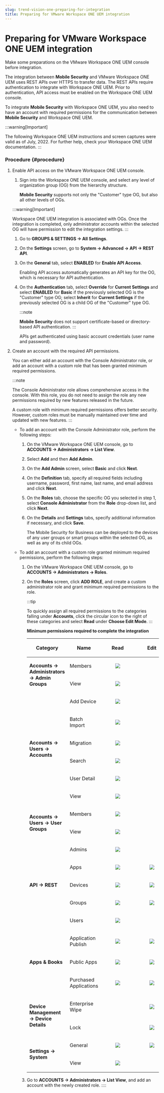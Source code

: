 ```yaml
---
slug: trend-vision-one-preparing-for-integration
title: Preparing for VMware Workspace ONE UEM integration
---
```

# Preparing for VMware Workspace ONE UEM integration

Make some preparations on the VMware Workspace ONE UEM console before integration.

The integration between **Mobile Security** and VMware Workspace ONE UEM uses REST APIs over HTTPS to transfer data. The REST APIs require authentication to integrate with Workspace ONE UEM. Prior to authentication, API access must be enabled on the Workspace ONE UEM console.

To integrate **Mobile Security** with Workspace ONE UEM, you also need to have an account with required permissions for the communication between **Mobile Security** and Workspace ONE UEM.

:::warning[Important]

The following Workspace ONE UEM instructions and screen captures were valid as of July, 2022. For further help, check your Workspace ONE UEM documentation.
:::

### Procedure {#procedure}

1.  Enable API access on the VMware Workspace ONE UEM console.

    1.  Sign into the Workspace ONE UEM console, and select any level of organization group (OG) from the hierarchy structure.

        **Mobile Security** supports not only the "Customer" type OG, but also all other levels of OGs.

    :::warning[Important]

    Workspace ONE UEM integration is associated with OGs. Once the integration is completed, only administrator accounts within the selected OG will have permission to edit the integration settings.
    :::

    1.  Go to **GROUPS & SETTINGS → All Settings**.

    2.  On the **Settings** screen, go to **System → Advanced → API → REST API**.

    3.  On the **General** tab, select **ENABLED** for **Enable API Access**.

        Enabling API access automatically generates an API key for the OG, which is necessary for API authentication.

    4.  On the **Authentication** tab, select **Override** for **Current Settings** and select **ENABLED** for **Basic** if the previously selected OG is the "Customer" type OG; select **Inherit** for **Current Settings** if the previously selected OG is a child OG of the "Customer" type OG.

        :::note

        **Mobile Security** does not support certificate-based or directory-based API authentication.
        :::

        APIs get authenticated using basic account credentials (user name and password).

2.  Create an account with the required API permissions.

    You can either add an account with the Console Administrator role, or add an account with a custom role that has been granted minimum required permissions.

    :::note

    The Console Administrator role allows comprehensive access in the console. With this role, you do not need to assign the role any new permissions required by new features released in the future.

    A custom role with minimum required permissions offers better security. However, custom roles must be manually maintained over time and updated with new features.
    :::

    - To add an account with the Console Administrator role, perform the following steps:

      1.  On the VMware Workspace ONE UEM console, go to **ACCOUNTS → Administrators → List View**.

      2.  Select **Add** and then **Add Admin**.

      3.  On the **Add Admin** screen, select **Basic** and click **Next**.

      4.  On the **Definition** tab, specify all required fields including username, password, first name, last name, and email address and click **Next**.

      5.  On the **Roles** tab, choose the specific OG you selected in step 1, select **Console Administrator** from the **Role** drop-down list, and click **Next**.

      6.  On the **Details** and **Settings** tabs, specify additional information if necessary, and click **Save**.

          The Mobile Security for Business can be deployed to the devices of any user groups or smart groups within the selected OG, as well as any of its child OGs.

    - To add an account with a custom role granted minimum required permissions, perform the following steps:

      1.  On the VMware Workspace ONE UEM console, go to **ACCOUNTS → Administrators → Roles**.

      2.  On the **Roles** screen, click **ADD ROLE**, and create a custom administrator role and grant minimum required permissions to the role.

          :::tip

          To quickly assign all required permissions to the categories falling under **Accounts**, click the circular icon to the right of these categories and select **Read** under **Choose Edit Mode**.
          :::

          **Minimum permissions required to complete the integration**

          <table>
          <colgroup>
          <col style="width: 40%" />
          <col style="width: 20%" />
          <col style="width: 20%" />
          <col style="width: 20%" />
          </colgroup>
          <thead>
          <tr>
          <th><p>Category</p></th>
          <th><p>Name</p></th>
          <th>Read</th>
          <th>Edit</th>
          </tr>
          </thead>
          <tbody>
          <tr>
          <td rowspan="2"><strong>Accounts → Administrators → Admin Groups</strong></td>
          <td><p>Members</p></td>
          <td><figure>
          <img src="./images/circle_bk_min=GUID-39D946EA-9831-4579-B34C-8015F7A8ACDF=2=en-us=Low.webp" />
          </figure></td>
          <td> </td>
          </tr>
          <tr>
          <td><p>View</p></td>
          <td><figure>
          <img src="./images/circle_bk_min=GUID-39D946EA-9831-4579-B34C-8015F7A8ACDF=2=en-us=Low.webp" />
          </figure></td>
          <td> </td>
          </tr>
          <tr>
          <td rowspan="6"><p><strong>Accounts → Users → Accounts</strong></p></td>
          <td><p>Add Device</p></td>
          <td><figure>
          <img src="./images/circle_bk_min=GUID-39D946EA-9831-4579-B34C-8015F7A8ACDF=2=en-us=Low.webp" />
          </figure></td>
          <td> </td>
          </tr>
          <tr>
          <td><p>Batch Import</p></td>
          <td><figure>
          <img src="./images/circle_bk_min=GUID-39D946EA-9831-4579-B34C-8015F7A8ACDF=2=en-us=Low.webp" />
          </figure></td>
          <td> </td>
          </tr>
          <tr>
          <td><p>Migration</p></td>
          <td><figure>
          <img src="./images/circle_bk_min=GUID-39D946EA-9831-4579-B34C-8015F7A8ACDF=2=en-us=Low.webp" />
          </figure></td>
          <td> </td>
          </tr>
          <tr>
          <td><p>Search</p></td>
          <td><figure>
          <img src="./images/circle_bk_min=GUID-39D946EA-9831-4579-B34C-8015F7A8ACDF=2=en-us=Low.webp" />
          </figure></td>
          <td> </td>
          </tr>
          <tr>
          <td><p>User Detail</p></td>
          <td><figure>
          <img src="./images/circle_bk_min=GUID-39D946EA-9831-4579-B34C-8015F7A8ACDF=2=en-us=Low.webp" />
          </figure></td>
          <td> </td>
          </tr>
          <tr>
          <td><p>View</p></td>
          <td><figure>
          <img src="./images/circle_bk_min=GUID-39D946EA-9831-4579-B34C-8015F7A8ACDF=2=en-us=Low.webp" />
          </figure></td>
          <td> </td>
          </tr>
          <tr>
          <td rowspan="2"><p><strong>Accounts → Users → User Groups</strong></p></td>
          <td><p>Members</p></td>
          <td><figure>
          <img src="./images/circle_bk_min=GUID-39D946EA-9831-4579-B34C-8015F7A8ACDF=2=en-us=Low.webp" />
          </figure></td>
          <td> </td>
          </tr>
          <tr>
          <td><p>View</p></td>
          <td><figure>
          <img src="./images/circle_bk_min=GUID-39D946EA-9831-4579-B34C-8015F7A8ACDF=2=en-us=Low.webp" />
          </figure></td>
          <td> </td>
          </tr>
          <tr>
          <td rowspan="5"><p><strong>API → REST</strong></p></td>
          <td><p>Admins</p></td>
          <td><figure>
          <img src="./images/circle_bk_min=GUID-39D946EA-9831-4579-B34C-8015F7A8ACDF=2=en-us=Low.webp" />
          </figure></td>
          <td> </td>
          </tr>
          <tr>
          <td><p>Apps</p></td>
          <td><figure>
          <img src="./images/circle_bk_min=GUID-39D946EA-9831-4579-B34C-8015F7A8ACDF=2=en-us=Low.webp" />
          </figure></td>
          <td><figure>
          <img src="./images/circle_bk_min=GUID-39D946EA-9831-4579-B34C-8015F7A8ACDF=2=en-us=Low.webp" />
          </figure></td>
          </tr>
          <tr>
          <td><p>Devices</p></td>
          <td><figure>
          <img src="./images/circle_bk_min=GUID-39D946EA-9831-4579-B34C-8015F7A8ACDF=2=en-us=Low.webp" />
          </figure></td>
          <td><figure>
          <img src="./images/circle_bk_min=GUID-39D946EA-9831-4579-B34C-8015F7A8ACDF=2=en-us=Low.webp" />
          </figure></td>
          </tr>
          <tr>
          <td><p>Groups</p></td>
          <td><figure>
          <img src="./images/circle_bk_min=GUID-39D946EA-9831-4579-B34C-8015F7A8ACDF=2=en-us=Low.webp" />
          </figure></td>
          <td><figure>
          <img src="./images/circle_bk_min=GUID-39D946EA-9831-4579-B34C-8015F7A8ACDF=2=en-us=Low.webp" />
          </figure></td>
          </tr>
          <tr>
          <td><p>Users</p></td>
          <td><figure>
          <img src="./images/circle_bk_min=GUID-39D946EA-9831-4579-B34C-8015F7A8ACDF=2=en-us=Low.webp" />
          </figure></td>
          <td> </td>
          </tr>
          <tr>
          <td rowspan="3"><p><strong>Apps &amp; Books</strong></p></td>
          <td><p>Application Publish</p></td>
          <td><figure>
          <img src="./images/circle_bk_min=GUID-39D946EA-9831-4579-B34C-8015F7A8ACDF=2=en-us=Low.webp" />
          </figure></td>
          <td><figure>
          <img src="./images/circle_bk_min=GUID-39D946EA-9831-4579-B34C-8015F7A8ACDF=2=en-us=Low.webp" />
          </figure></td>
          </tr>
          <tr>
          <td><p>Public Apps</p></td>
          <td><figure>
          <img src="./images/circle_bk_min=GUID-39D946EA-9831-4579-B34C-8015F7A8ACDF=2=en-us=Low.webp" />
          </figure></td>
          <td><figure>
          <img src="./images/circle_bk_min=GUID-39D946EA-9831-4579-B34C-8015F7A8ACDF=2=en-us=Low.webp" />
          </figure></td>
          </tr>
          <tr>
          <td><p>Purchased Applications</p></td>
          <td><figure>
          <img src="./images/circle_bk_min=GUID-39D946EA-9831-4579-B34C-8015F7A8ACDF=2=en-us=Low.webp" />
          </figure></td>
          <td><figure>
          <img src="./images/circle_bk_min=GUID-39D946EA-9831-4579-B34C-8015F7A8ACDF=2=en-us=Low.webp" />
          </figure></td>
          </tr>
          <tr>
          <td rowspan="2"><p><strong>Device Management → Device Details</strong></p></td>
          <td><p>Enterprise Wipe</p></td>
          <td> </td>
          <td><figure>
          <img src="./images/circle_bk_min=GUID-39D946EA-9831-4579-B34C-8015F7A8ACDF=2=en-us=Low.webp" />
          </figure></td>
          </tr>
          <tr>
          <td><p>Lock</p></td>
          <td> </td>
          <td><figure>
          <img src="./images/circle_bk_min=GUID-39D946EA-9831-4579-B34C-8015F7A8ACDF=2=en-us=Low.webp" />
          </figure></td>
          </tr>
          <tr>
          <td rowspan="2"><strong>Settings → System</strong></td>
          <td><p>General</p></td>
          <td><figure>
          <img src="./images/circle_bk_min=GUID-39D946EA-9831-4579-B34C-8015F7A8ACDF=2=en-us=Low.webp" />
          </figure></td>
          <td><figure>
          <img src="./images/circle_bk_min=GUID-39D946EA-9831-4579-B34C-8015F7A8ACDF=2=en-us=Low.webp" />
          </figure></td>
          </tr>
          <tr>
          <td><p>View</p></td>
          <td><figure>
          <img src="./images/circle_bk_min=GUID-39D946EA-9831-4579-B34C-8015F7A8ACDF=2=en-us=Low.webp" />
          </figure></td>
          <td> </td>
          </tr>
          </tbody>
          </table>

      3.  Go to **ACCOUNTS → Administrators → List View**, and add an account with the newly created role.
::::
